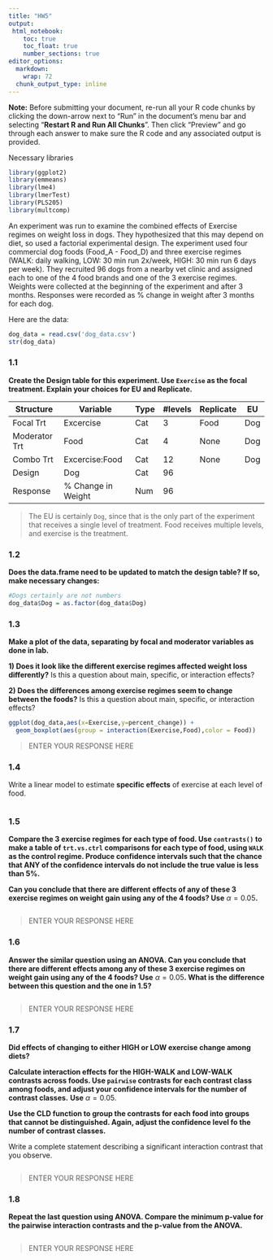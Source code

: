 ```yaml
---
title: "HW5"
output: 
 html_notebook:
    toc: true
    toc_float: true
    number_sections: true
editor_options: 
  markdown: 
    wrap: 72
  chunk_output_type: inline
---
```


**Note:** Before submitting your document, re-run all your R code chunks
by clicking the down-arrow next to "Run" in the document's menu bar and
selecting "**Restart R and Run All Chunks**". Then click "Preview" and
go through each answer to make sure the R code and any associated output
is provided.

Necessary libraries

```r
library(ggplot2)
library(emmeans)
library(lme4)
library(lmerTest)
library(PLS205)
library(multcomp)
```

An experiment was run to examine the combined effects of Exercise
regimes on weight loss in dogs. They hypothesized that this may depend
on diet, so used a factorial experimental design. The experiment used
four commercial dog foods (Food_A - Food_D) and three exercise regimes
(WALK: daily walking, LOW: 30 min run 2x/week, HIGH: 30 min run 6 days
per week). They recruited 96 dogs from a nearby vet clinic and assigned
each to one of the 4 food brands and one of the 3 exercise regimes.
Weights were collected at the beginning of the experiment and after 3
months. Responses were recorded as % change in weight after 3 months for
each dog.

Here are the data:

```r
dog_data = read.csv('dog_data.csv')
str(dog_data)
```

### 1.1

**Create the Design table for this experiment. Use `Exercise` as the
focal treatment. Explain your choices for EU and Replicate.**

| Structure     | Variable            | Type | #levels | Replicate | EU  |
|---------------|---------------------|------|---------|-----------|-----|
| Focal Trt     | Excercise           | Cat  | 3       | Food      | Dog |
| Moderator Trt | Food                | Cat  | 4       | None      | Dog |
| Combo Trt     | Excercise:Food      | Cat  | 12      | None      | Dog |
| Design        | Dog                 | Cat  | 96      |           |     |
| Response      | \% Change in Weight | Num  | 96      |           |     |

> The EU is certainly `Dog`, since that is the only part of the
> experiment that receives a single level of treatment. Food receives
> multiple levels, and exercise is the treatment.

### 1.2

**Does the data.frame need to be updated to match the design table? If
so, make necessary changes:**

```r
#Dogs certainly are not numbers
dog_data$Dog = as.factor(dog_data$Dog)
```

### 1.3

**Make a plot of the data, separating by focal and moderator variables
as done in lab.**

**1) Does it look like the different exercise regimes affected weight
loss differently?** Is this a question about main, specific, or
interaction effects?

**2) Does the differences among exercise regimes seem to change between
the foods?** Is this a question about main, specific, or interaction
effects?

```r
ggplot(dog_data,aes(x=Exercise,y=percent_change)) + 
  geom_boxplot(aes(group = interaction(Exercise,Food),color = Food))
```

> ENTER YOUR RESPONSE HERE

### 1.4

Write a linear model to estimate **specific effects** of exercise at
each level of food.

```r

```

### 1.5

**Compare the 3 exercise regimes for each type of food. Use
`contrasts()` to make a table of `trt.vs.ctrl` comparisons for each type
of food, using `WALK` as the control regime. Produce confidence
intervals such that the chance that ANY of the confidence intervals do
not include the true value is less than 5%.**

**Can you conclude that there are different effects of any of these 3
exercise regimes on weight gain using any of the 4 foods? Use**
$\alpha = 0.05$**.**

```r

```

> ENTER YOUR RESPONSE HERE

### 1.6

**Answer the similar question using an ANOVA. Can you conclude that
there are different effects among any of these 3 exercise regimes on
weight gain using any of the 4 foods? Use** $\alpha = 0.05$**. What is
the difference between this question and the one in 1.5?**

```r

```

> ENTER YOUR RESPONSE HERE

### 1.7

**Did effects of changing to either HIGH or LOW exercise change among
diets?**

**Calculate interaction effects for the HIGH-WALK and LOW-WALK contrasts
across foods. Use `pairwise` contrasts for each contrast class among
foods, and adjust your confidence intervals for the number of contrast
classes.** **Use** $\alpha = 0.05$.

**Use the CLD function to group the contrasts for each food into groups
that cannot be distinguished. Again, adjust the confidence level fo the
number of contrast classes.**

Write a complete statement describing a significant interaction contrast
that you observe.

```r

```

> ENTER YOUR RESPONSE HERE

### 1.8

**Repeat the last question using ANOVA. Compare the minimum p-value for
the pairwise interaction contrasts and the p-value from the ANOVA.**

```r

```

> ENTER YOUR RESPONSE HERE
